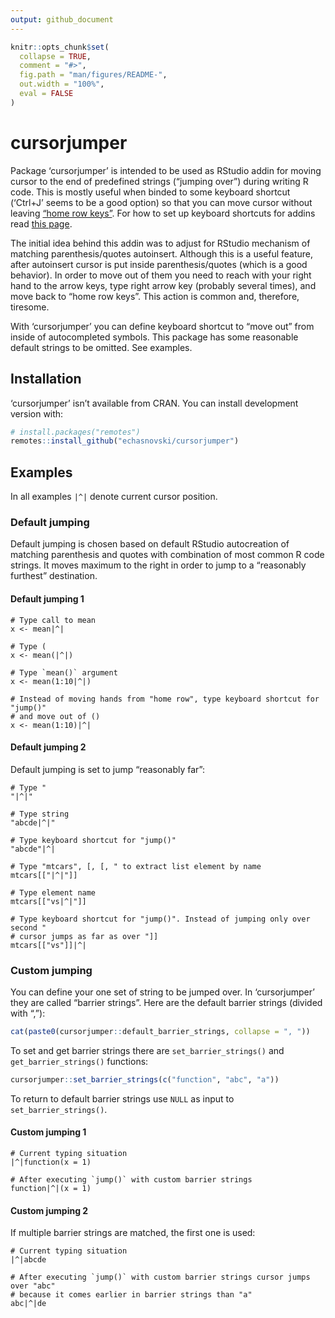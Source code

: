 ```yaml
---
output: github_document
---
```


<!-- README.md is generated from README.Rmd. Please edit that file -->

```r
knitr::opts_chunk$set(
  collapse = TRUE,
  comment = "#>",
  fig.path = "man/figures/README-",
  out.width = "100%",
  eval = FALSE
)
```

# cursorjumper

Package 'cursorjumper' is intended to be used as RStudio addin for moving cursor to the end of predefined strings ("jumping over") during writing R code. This is mostly useful when binded to some keyboard shortcut ('Ctrl+J' seems to be a good option) so that you can move cursor without leaving ["home row keys"](https://en.wikipedia.org/wiki/Touch_typing#Home_row). For how to set up keyboard shortcuts for addins read [this page](https://rstudio.github.io/rstudioaddins/#keyboard-shorcuts).

The initial idea behind this addin was to adjust for RStudio mechanism of matching parenthesis/quotes autoinsert. Although this is a useful feature, after autoinsert cursor is put inside parenthesis/quotes (which is a good behavior). In order to move out of them you need to reach with your right hand to the arrow keys, type right arrow key (probably several times), and move back to "home row keys". This action is common and, therefore, tiresome.

With 'cursorjumper' you can define keyboard shortcut to "move out" from inside of autocompleted symbols. This package has some reasonable default strings to be omitted. See examples.

## Installation

'cursorjumper' isn't available from CRAN. You can install development version with:

``` r
# install.packages("remotes")
remotes::install_github("echasnovski/cursorjumper")
```

## Examples

In all examples `|^|` denote current cursor position.

### Default jumping

Default jumping is chosen based on default RStudio autocreation of matching parenthesis and quotes with combination of most common R code strings. It moves
maximum to the right in order to jump to a "reasonably furthest" destination.

#### Default jumping 1

```default-jumping-1
# Type call to mean
x <- mean|^|

# Type (
x <- mean(|^|)

# Type `mean()` argument
x <- mean(1:10|^|)

# Instead of moving hands from "home row", type keyboard shortcut for "jump()"
# and move out of ()
x <- mean(1:10)|^|
```

#### Default jumping 2

Default jumping is set to jump "reasonably far":

```default-jumping-2-1
# Type "
"|^|"

# Type string
"abcde|^|"

# Type keyboard shortcut for "jump()"
"abcde"|^|
```

```default-jumping-2-2
# Type "mtcars", [, [, " to extract list element by name
mtcars[["|^|"]]

# Type element name
mtcars[["vs|^|"]]

# Type keyboard shortcut for "jump()". Instead of jumping only over second "
# cursor jumps as far as over "]]
mtcars[["vs"]]|^|
```

### Custom jumping

You can define your one set of string to be jumped over. In 'cursorjumper' they
are called "barrier strings". Here are the default barrier strings (divided with ","):

```r
cat(paste0(cursorjumper::default_barrier_strings, collapse = ", "))
```

To set and get barrier strings there are `set_barrier_strings()` and `get_barrier_strings()` functions:

```r
cursorjumper::set_barrier_strings(c("function", "abc", "a"))
```

To return to default barrier strings use `NULL` as input to `set_barrier_strings()`.

#### Custom jumping 1

```custom-jumping-1
# Current typing situation
|^|function(x = 1)

# After executing `jump()` with custom barrier strings
function|^|(x = 1)
```

#### Custom jumping 2

If multiple barrier strings are matched, the first one is used:

```custom-jumping-2
# Current typing situation
|^|abcde

# After executing `jump()` with custom barrier strings cursor jumps over "abc"
# because it comes earlier in barrier strings than "a"
abc|^|de
```
